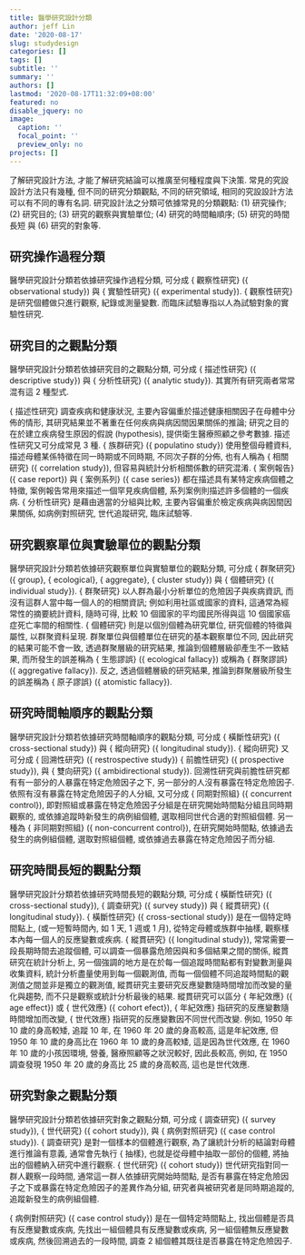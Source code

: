 ```yaml
---
title: 醫學研究設計分類
author: jeff Lin
date: '2020-08-17'
slug: studydesign
categories: []
tags: []
subtitle: ''
summary: ''
authors: []
lastmod: '2020-08-17T11:32:09+08:00'
featured: no
disable_jquery: no
image:
  caption: ''
  focal_point: ''
  preview_only: no
projects: []
---
```



了解研究設計方法, 才能了解研究結論可以推廣至何種程度與下決策.
常見的究設設計方法只有幾種,
但不同的研究分類觀點,
不同的研究領域, 相同的究設設計方法可以有不同的專有名詞.
研究設計法之分類可依據常見的分類觀點:
(1) 研究操作; (2) 研究目的; (3) 研究的觀察與實驗單位;
(4) 研究的時間軸順序; (5) 研究的時間長短 與 (6) 研究的對象等.

## 研究操作過程分類


醫學研究設計分類若依據研究操作過程分類,
可分成
{ 觀察性研究}
({ observational study})
與
{ 實驗性研究}
({ experimental study}).
{ 觀察性研究}
是研究個體做只進行觀察, 紀錄或測量變數.
而臨床試驗專指以人為試驗對象的實驗性研究.


## 研究目的之觀點分類


醫學研究設計分類若依據研究目的之觀點分類,
可分成
{ 描述性研究}
({ descriptive study})
與
{ 分析性研究}
({ analytic study}).
其實所有研究兩者常常混有這 2 種型式.

{ 描述性研究}
調查疾病和健康狀況,
主要內容偏重於描述健康相關因子在母體中分佈的情形,
其研究結果並不著重在任何疾病與病因間因果關係的推論;
研究之目的在於建立疾病發生原因的假說 (hypothesis),
提供衛生醫療照顧之參考數據.
描述性研究又可分成常見 3 種.
{ 族群研究}
({ populatino study})
使用整個母體資料,
描述母體某係特徵在同一時期或不同時期, 不同次子群的分佈,
也有人稱為
{ 相關研究}
({ correlation study}),
但容易與統計分析相關係數的研究混淆.
{ 案例報告}
({ case report})
與
{ 案例系列}
({ case series})
都在描述具有某特定疾病個體之特徵,
案例報告常用來描述一個罕見疾病個體,
系列案例則描述許多個體的一個疾病.
{ 分析性研究}
是藉由適當的分組與比較, 主要內容偏重於檢定疾病與病因間因果關係,
如病例對照研究, 世代追蹤研究, 臨床試驗等.

## 研究觀察單位與實驗單位的觀點分類

醫學研究設計分類若依據研究觀察單位與實驗單位的觀點分類,
可分成
{ 群聚研究}
({ group},
{ ecological},
{ aggregate},
{ cluster study})
與
{ 個體研究}
({ individual study}).
{ 群聚研究}
以人群為最小分析單位的危險因子與疾病資訊,
而沒有這群人當中每一個人的的相關資訊;
例如利用社區或國家的資料, 這通常為經常性的摘要統計資料, 隨時可得,
比較 10 個國家的平均國民所得與這 10 個國家癌症死亡率間的相關性.
{ 個體研究}
則是以個別個體為研究單位,
研究個體的特徵與屬性,
以群聚資料呈現.
群聚單位與個體單位在研究的基本觀察單位不同, 因此研究的結果可能不會一致,
透過群聚層級的研究結果, 推論到個體層級卻產生不一致結果,
而所發生的誤差稱為
{ 生態謬誤}
({ ecological fallacy})
或稱為
{ 群聚謬誤}
({ aggregative  fallacy}).
反之, 透過個體層級的研究結果, 推論到群聚層級所發生的誤差稱為
{ 原子謬誤}
({ atomistic fallacy}).


## 研究時間軸順序的觀點分類

醫學研究設計分類若依據研究時間軸順序的觀點分類,
可分成
{ 橫斷性研究}
({ cross-sectional study})
與
{ 縱向研究}
({ longitudinal study}).
{ 縱向研究}
又可分成
{ 回溯性研究}
({ restrospective study})
{ 前膽性研究}
({ prospective study}),
與
{ 雙向研究}
({ ambidirectional study}).
回溯性研究與前膽性研究都有有一部分的人暴露在特定危險因子之下,
另一部分的人沒有暴露在特定危險因子.
依照有沒有暴露在特定危險因子的人分組,
又可分成
{ 同期對照組}
({ concurrent control}),
即對照組或暴露在特定危險因子分組是在研究開始時間點分組且同時期觀察的,
或依據追蹤時新發生的病例組個體,
選取相同世代合適的對照組個體.
另一種為
{ 非同期對照組}
({ non-concurrent control}),
在研究開始時間點, 依據過去發生的病例組個體,
選取對照組個體,
或依據過去暴露在特定危險因子而分組.


## 研究時間長短的觀點分類

醫學研究設計分類若依據研究時間長短的觀點分類,
可分成
{ 橫斷性研究}
({ cross-sectional study}),
{ 調查研究}
({ survey study})
與
{ 縱貫研究}
({ longitudinal study}).
{ 橫斷性研究}
({ cross-sectional study})
是在一個特定時間點上,
(或一短暫時間內, 如 1 天, 1 週或 1 月),
從特定母體或族群中抽樣,
觀察樣本內每一個人的反應變數或疾病.
{ 縱貫研究}
({ longitudinal study}),
常常需要一段長期時間去追蹤個體,
可以調查一個暴露危險因與和多個結果之間的關係,
縱貫研究在統計分析上,
另一個強調的地方是在於每一個追蹤時間點都有對變數測量與收集資料,
統計分析盡量使用到每一個觀測值,
而每一個個體不同追蹤時間點的觀測值之間並非是獨立的觀測值,
縱貫研究主要研究反應變數隨時間增加而改變的量化與趨勢,
而不只是觀察或統計分析最後的結果.
縱貫研究可以區分
{ 年紀效應}
({ age effect})
或
{ 世代效應}
({ cohort efect}),
{ 年紀效應}
指研究的反應變數隨時間增加而改變,
{ 世代效應}
指研究的反應變數因不同世代而改變.
例如, 1950 年 10 歲的身高較矮, 追蹤 10 年,
在 1960 年 20 歲的身高較高, 這是年紀效應,
但 1950 年 10 歲的身高比在 1960 年 10 歲的身高較矮,
這是因為世代效應,
在 1960 年 10 歲的小孩因環境,
營養, 醫療照顧等之狀況較好, 因此長較高,
例如, 在 1950 調查發現 1950 年 20 歲的身高比 25 歲的身高較高,
這也是世代效應.


## 研究對象之觀點分類

醫學研究設計分類若依據研究對象之觀點分類,
可分成
{ 調查研究}
({ survey study}),
{ 世代研究}
({ cohort study}),
與
{ 病例對照研究}
({ case control study}).
{ 調查研究}
是對一個樣本的個體進行觀察,
為了讓統計分析的結論對母體進行推論有意義,
通常會先執行
{ 抽樣},
也就是從母體中抽取一部份的個體,
將抽出的個體納入研究中進行觀察.
{ 世代研究}
({ cohort study})
世代研究指對同一群人觀察一段時間,
通常這一群人依據研究開始時間點,
是否有暴露在特定危險因子之下或暴露在特定危險因子的差異作為分組,
研究者與被研究者是同時期追蹤的,
追蹤新發生的病例組個體.


{ 病例對照研究}
({ case control study})
是在一個特定時間點上, 找出個體是否具有反應變數或疾病,
先找出一組個體具有反應變數或疾病, 另一組個體無反應變數或疾病,
然後回溯過去的一段時間, 調查 2 組個體其既往是否暴露在特定危險因子.
